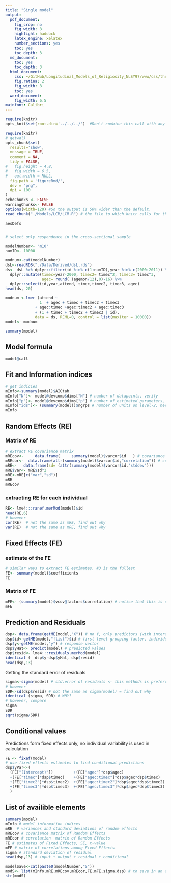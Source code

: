 ```yaml
---
title: "Single model"
output:
  pdf_document:
    fig_crop: no
    fig_width: 8
    highlight: haddock
    latex_engine: xelatex
    number_sections: yes
    toc: yes
    toc_depth: 3
  md_document:
    toc: yes
    toc_depth: 3
  html_document:
    css: ~/GitHub/Longitudinal_Models_of_Religiosity_NLSY97/www/css/thesis.css
    fig.retina: 2
    fig_width: 8
    toc: yes
  word_document:
    fig_width: 6.5
mainfont: Calibri
---
```


<!--  Set the working directory to the repository's base directory; this assumes the report is nested inside of only one directory.-->
```r
require(knitr)
opts_knit$set(root.dir='../../../')  #Don't combine this call with any other chunk -especially one that uses file paths.

```

```r
require(knitr)
# getwd()
opts_chunk$set(
  results='show', 
  message = TRUE,
  comment = NA, 
  tidy = FALSE,
#   fig.height = 4.8, 
#   fig.width = 6.5, 
#   out.width = NULL,
  fig.path = 'figureRmd/',     
  dev = "png",
  dpi = 100
)
echoChunks <- FALSE
warningChunks<- FALSE
options(width=120) #So the output is 50% wider than the default.
read_chunk("./Models/LCM/LCM.R") # the file to which knitr calls for the chunks
```

```r
aesDefs
```

```r
```

```r
# select only respondence in the cross-sectional sample

```

```r
modelNumber<- "m10"
numID<- 10000

modnum<-cat(modelNumber)
dsL<-readRDS("./Data/Derived/dsL.rds")
ds<- dsL %>% dplyr::filter(id %in% c(1:numID),year %in% c(2000:2011)) %>% 
  dplyr::mutate(timec=year-2000, timec2= timec^2, timec3= timec^3, 
                agec= round( (agemon/12),0)-16) %>% 
  dplyr::select(id,year,attend, timec,timec2, timec3, agec)
head(ds, 20)

```


```r
modnum <-lmer (attend ~ 
               1  + agec + timec + timec2 + timec3
             + agec:timec +agec:timec2 + agec:timec3
             + (1 + timec + timec2 + timec3 | id),
             data = ds, REML=0, control = list(maxIter = 10000))
model<- modnum
```


```r
summary(model) 
```


## Model formula
```r
model@call 
```

## Fit and Information indices

```r
# get indicies
mInfo<-summary(model)$AICtab
mInfo["N"]<- model@devcomp$dims["N"] # number of datapoints, verify
mInfo["p"]<- model@devcomp$dims["p"] # number of estimated parameters, verify
mInfo["ids"]<- (summary(model))$ngrps # number of units on level-2, here: individuals
mInfo
```

## Random Effects (RE)

### Matrix of RE
```r
# extract RE covariance matrix
mREcov<-     data.frame(     summary(model)$varcor$id   ) # covariance matrix of RE
mREcor<-  data.frame(attr(summary(model)$varcor$id,"correlation")) # corrleation matrix of RE
mRE<-   data.frame(sd= (attr(summary(model)$varcor$id,"stddev")))
mRE$var<- mRE$sd^2
mRE<-mRE[c("var","sd")]
mRE
mREcov
```

### extracting RE for each individual
```r
RE<- lme4:::ranef.merMod(model)$id 
head(RE,6)
# however
cor(RE)  # not the same as mRE, find out why
var(RE)  # not the same as mRE, find out why
```

## Fixed Effects (FE)


### estimate of the FE
```r
# similar ways to extract FE estimates, #3 is the fullest
FE<- summary(model)$coefficients
FE
```

### Matrix of FE
```r
mFE<- (summary(model)$vcov@factors$correlation) # notice that this is object of 
mFE
```

## Prediction and Residuals

```r
dsp<- data.frame(getME(model,"X")) # no Y, only predictors (with interaction terms)
dsp$id<-getME(model,"flist")$id # first level grouping factor, individual
dsp$y<-getME(model,"y") # response vector
dsp$yHat<- predict(model) # predicted values
dsp$resid<- lme4:::residuals.merMod(model)
identical (  dsp$y-dsp$yHat, dsp$resid)
head(dsp,13)
```

Getting the standard error of residuals
```r
sigma<-sigma(model) # std.error of residuals <- this methods is preferred
# however
SDR<-sd(dsp$resid) # not the same as sigma(model) = find out why
identical (sigma, SDR) # WHY?
# however, compare
sigma
SDR
sqrt(sigma/SDR)
```

## Conditional values
Predictions form fixed effects only, no individual variability is used in calculation

```r
FE <- fixef(model)
# use fixed effects estimates to find conditional predictions
dsp$yPar<-(
  (FE["(Intercept)"])         +(FE["agec"]*dsp$agec)
  +(FE["timec"]*dsp$timec)    +(FE["agec:timec"]*dsp$agec*dsp$timec)
  +(FE["timec2"]*dsp$timec2)  +(FE["agec:timec2"]*dsp$agec*dsp$timec2)
  +(FE["timec3"]*dsp$timec3)  +(FE["agec:timec3"]*dsp$agec*dsp$timec3)
  )
```

## List of availible elements
```r
summary(model)
mInfo # model information indices
mRE  # variances and standard deviations of random effects
mREcov # covariance matrix of Random Effects
mREcor # correlation  matrix of Random Effects
FE # estimates of Fixed Effects, SE, t-value
mFE # matrix of correlations among Fixed Effects
sigma # standard deviation of residual
head(dsp,13) # input + output + residual + conditional

modelSave<-cat(paste0(modelNumber,"S")) 
modS<- list(mInfo,mRE,mREcov,mREcor,FE,mFE,sigma,dsp) # to save in an external file
str(modS)
```
